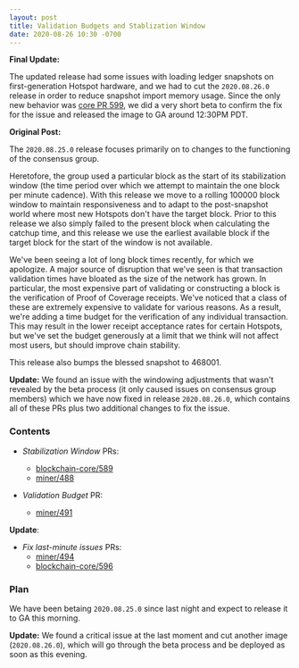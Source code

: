 ```yaml
---
layout: post
title: Validation Budgets and Stablization Window
date: 2020-08-26 10:30 -0700
---
```


**Final Update:**

The updated release had some issues with loading ledger snapshots on first-generation Hotspot
hardware, and we had to cut the `2020.08.26.0` release in order to reduce snapshot import memory
usage. Since the only new behavior was
[core PR 599](https://github.com/helium/blockchain-core/pull/599), we did a very short beta to
confirm the fix for the issue and released the image to GA around 12:30PM PDT.

**Original Post:**

The `2020.08.25.0` release focuses primarily on to changes to the functioning of the consensus
group.

Heretofore, the group used a particular block as the start of its stabilization window (the time
period over which we attempt to maintain the one block per minute cadence). With this release we
move to a rolling 100000 block window to maintain responsiveness and to adapt to the post-snapshot
world where most new Hotspots don't have the target block. Prior to this release we also simply
failed to the present block when calculating the catchup time, and this release we use the earliest
available block if the target block for the start of the window is not available.

We've been seeing a lot of long block times recently, for which we apologize. A major source of
disruption that we've seen is that transaction validation times have bloated as the size of the
network has grown. In particular, the most expensive part of validating or constructing a block is
the verification of Proof of Coverage receipts. We've noticed that a class of these are extremely
expensive to validate for various reasons. As a result, we're adding a time budget for the
verification of any individual transaction. This may result in the lower receipt acceptance rates
for certain Hotspots, but we've set the budget generously at a limit that we think will not affect
most users, but should improve chain stability.

This release also bumps the blessed snapshot to 468001.

**Update:** We found an issue with the windowing adjustments that wasn't revealed by the beta
process (it only caused issues on consensus group members) which we have now fixed in release
`2020.08.26.0`, which contains all of these PRs plus two additional changes to fix the issue.

### Contents

- _Stabilization Window_ PRs:

  - [blockchain-core/589](https://github.com/helium/blockchain-core/pull/589)
  - [miner/488](https://github.com/helium/miner/pull/488)

- _Validation Budget_ PR:
  - [miner/491](https://github.com/helium/miner/pull/491)

**Update**:

- _Fix last-minute issues_ PRs:
  - [miner/494](https://github.com/helium/miner/pull/492)
  - [blockchain-core/596](https://github.com/helium/blockchain-core/pull/596)

### Plan

We have been betaing `2020.08.25.0` since last night and expect to release it to GA this morning.

**Update:** We found a critical issue at the last moment and cut another image (`2020.08.26.0`),
which will go through the beta process and be deployed as soon as this evening.
